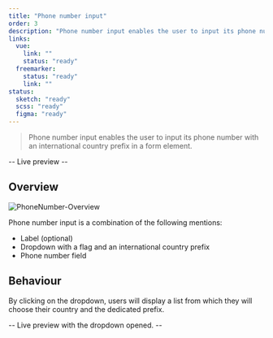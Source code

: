```yaml
---
title: "Phone number input"
order: 3
description: "Phone number input enables the user to input its phone number with an international country prefix in a form element."
links:
  vue:
    link: ""
    status: "ready"
  freemarker:
    status: "ready"
    link: ""
status:
  sketch: "ready"
  scss: "ready"
  figma: "ready"
---
```


> Phone number input enables the user to input its phone number with an international country prefix in a form element.

-- Live preview --

## Overview

![PhoneNumber-Overview](PhoneNumber-Overview.png)

Phone number input is a combination of the following mentions:

- Label (optional)
- Dropdown with a flag and an international country prefix
- Phone number field

## Behaviour

By clicking on the dropdown, users will display a list from which they will choose their country and the dedicated prefix.

-- Live preview with the dropdown opened. --
